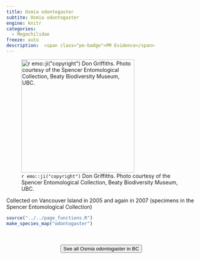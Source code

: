```yaml
---
title: Osmia odontogaster
subtite: Osmia odontogaster
engine: knitr
categories:
  - Megachilidae
freeze: auto
description:  <span class="pe-badge">PM Evidence</span>
---
```

![`r emo::ji("copyright")` Don Griffiths. Photo courtesy of the Spencer Entomological Collection, Beaty Biodiversity Museum, UBC.](https://www.zoology.ubc.ca/entomology/main/Hymenoptera/Megachilidae/Osmia%20odontogaster%20female%20(3lateral)%20.jpg){height=300}

Collected on Vancouver Island in 2005 and again in 2007 (specimens in the Spencer Entomological Collection)



```r
source("../../page_functions.R")
make_species_map("odontogaster")
```
<br><br>
<center>


<a href="https://www.zoology.ubc.ca/entomology/main/Hymenoptera/Megachilidae/Osmia%20odontogaster.php"><button type="button" class="btn btn-secondary">See all Osmia odontogaster in BC <i class="fa-solid fa-arrow-up-right-from-square"></i> </button></a>
</center>
